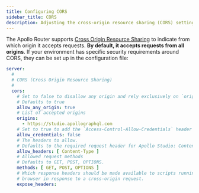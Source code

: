 ```yaml
---
title: Configuring CORS
sidebar_title: CORS
description: Adjusting the cross-origin resource sharing (CORS) settings
---
```



The Apollo Router supports [Cross Origin Resource Sharing](https://developer.mozilla.org/en-US/docs/Web/HTTP/CORS)
to indicate from which origin it accepts requests. **By default, it accepts requests from all origins**.
If your environment has specific security requirements around CORS, they can be set up in the configuration file:

```yaml title="router.yaml"
server:
  #
  # CORS (Cross Origin Resource Sharing)
  #
  cors:
    # Set to false to disallow any origin and rely exclusively on `origins`
    # Defaults to true
    allow_any_origin: true
    # List of accepted origins
    origins:
      - https://studio.apollographql.com
    # Set to true to add the `Access-Control-Allow-Credentials` header
    allow_credentials: false
    # The headers to allow.
    # Defaults to the required request header for Apollo Studio: Content-Type
    allow_headers: [ Content-Type ]
    # Allowed request methods
    # Defaults to GET, POST, OPTIONS.
    methods: [ GET, POST, OPTIONS ]
    # Which response headers should be made available to scripts running in the
    # browser in response to a cross-origin request.
    expose_headers:
```
